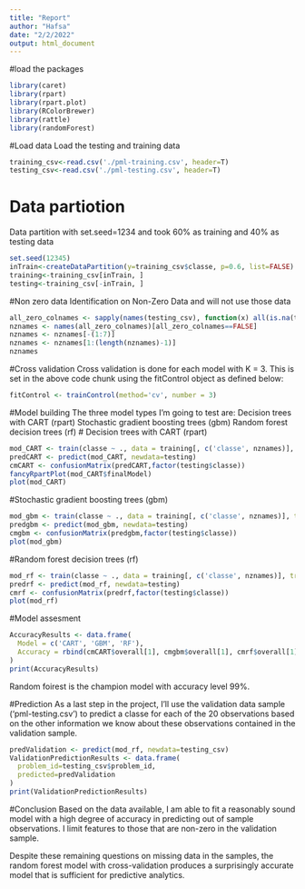 ```yaml
---
title: "Report"
author: "Hafsa"
date: "2/2/2022"
output: html_document
---
```

#load the packages
```r
library(caret)
library(rpart)
library(rpart.plot)
library(RColorBrewer)
library(rattle)
library(randomForest)
```
#Load data
Load the testing and training data

```r
training_csv<-read.csv('./pml-training.csv', header=T)
testing_csv<-read.csv('./pml-testing.csv', header=T)
```
# Data partiotion
 Data partition with set.seed=1234 and took 60% as training and 40% as testing data

```r
set.seed(12345)
inTrain<-createDataPartition(y=training_csv$classe, p=0.6, list=FALSE)
training<-training_csv[inTrain, ]
testing<-training_csv[-inTrain, ]
```
#Non zero data
Identification on Non-Zero Data and will not use those data

```r
all_zero_colnames <- sapply(names(testing_csv), function(x) all(is.na(testing_csv[,x])==TRUE))
nznames <- names(all_zero_colnames)[all_zero_colnames==FALSE]
nznames <- nznames[-(1:7)]
nznames <- nznames[1:(length(nznames)-1)]
nznames
```

#Cross validation
Cross validation is done for each model with K = 3. This is set in the above code chunk using the fitControl object as defined below:
```r
fitControl <- trainControl(method='cv', number = 3)
```
#Model building
The three model types I’m going to test are:
    Decision trees with CART (rpart)
    Stochastic gradient boosting trees (gbm)
    Random forest decision trees (rf)
# Decision trees with CART (rpart)
```r
mod_CART <- train(classe ~ ., data = training[, c('classe', nznames)], trControl=fitControl,method = "rpart")
predCART <- predict(mod_CART, newdata=testing)
cmCART <- confusionMatrix(predCART,factor(testing$classe))
fancyRpartPlot(mod_CART$finalModel)
plot(mod_CART)

```

#Stochastic gradient boosting trees (gbm)


```r
mod_gbm <- train(classe ~ ., data = training[, c('classe', nznames)], trControl=fitControl,method = "gbm")
predgbm <- predict(mod_gbm, newdata=testing)
cmgbm <- confusionMatrix(predgbm,factor(testing$classe))
plot(mod_gbm)
```
#Random forest decision trees (rf)

```r
mod_rf <- train(classe ~ ., data = training[, c('classe', nznames)], trControl=fitControl,method = "rf")
predrf <- predict(mod_rf, newdata=testing)
cmrf <- confusionMatrix(predrf,factor(testing$classe))
plot(mod_rf)
```

#Model assesment
```r
AccuracyResults <- data.frame(
  Model = c('CART', 'GBM', 'RF'),
  Accuracy = rbind(cmCART$overall[1], cmgbm$overall[1], cmrf$overall[1])
)
print(AccuracyResults)

```

Random foirest is the champion model with accuracy level 99%. 

#Prediction
As a last step in the project, I’ll use the validation data sample  (‘pml-testing.csv’) to predict a classe for each of the 20 observations  based on the other information we know about these observations contained  in the validation sample. 
```r
predValidation <- predict(mod_rf, newdata=testing_csv)
ValidationPredictionResults <- data.frame(
  problem_id=testing_csv$problem_id,
  predicted=predValidation
)
print(ValidationPredictionResults)
```


#Conclusion
Based on the data available, I am able to fit a reasonably sound model with a high degree of accuracy in predicting out of sample observations.  I limit features to those that are non-zero in the validation sample. 

Despite these remaining questions on missing data in the samples, the random forest model with cross-validation produces a surprisingly accurate model that is sufficient for predictive analytics.

